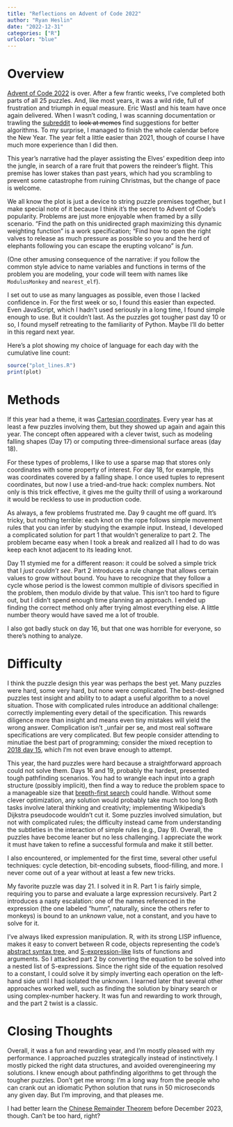 ```yaml
---
title: "Reflections on Advent of Code 2022"
author: "Ryan Heslin"
date: "2022-12-31"
categories: ["R"]
urlcolor: "blue"
---
```


# Overview

[Advent of Code 2022](https://adventofcode.com/2022) is over. After a few frantic
weeks, I've completed both parts of all 25 puzzles.
And, like most years, it was a wild ride, full of frustration and triumph in equal
measure. Eric Wastl and his team have once again delivered.
When I wasn't coding, I was scanning documentation or trawling the [subreddit](https://www.reddit.com/r/adventofcode/) to  ~~look at memes~~ find suggestions for better algorithms.
To my surprise, I managed to finish the whole calendar before the New Year. The year felt a little easier than 2021, though of course
I have much more experience than I did then.

This year's narrative had the player assisting the Elves' expedition deep into
the jungle, in search of a rare fruit that powers the reindeer's flight.
This premise has lower stakes than past years, which had you scrambling to
prevent some catastrophe from ruining Christmas, but the change of pace is welcome.

We all know the plot is just a device to string puzzle premises together,
but I make special note of it because I think it's the secret to Advent of
Code's popularity. Problems are just more enjoyable when framed by a silly scenario.
"Find the path on this unidirected graph maximizing this dynamic weighting function"
is a work specification; "Find how to open the right valves to release as
much pressure as possible so you and the herd of elephants following you can
escape the erupting volcano" is _fun_.

(One other amusing consequence of the narrative: if you follow the common
style advice to name variables and functions in terms of the problem you are
modeling, your code will teem with names like `ModulusMonkey` and `nearest_elf`).

I set out to use as many languages as possible,
even those I lacked confidence in. For the first week or so, I found this easier than expected. Even JavaScript, which I hadn't used seriously in a long time, I found simple enough to use.
But it couldn't last. As the puzzles got tougher past day 10 or so, I found myself retreating to the familiarity of Python. Maybe I'll do better in this regard next year.

Here's a plot showing my choice of language for each day with the cumulative line count:


```r
source("plot_lines.R")
print(plot)
```

# Methods

If this year had a theme, it was [Cartesian coordinates](https://en.wikipedia.org/wiki/Cartesian_coordinate_system). Every year has at least a few puzzles involving them,
but they showed up again and again this year. The concept often appeared
with a clever twist, such as modeling falling shapes (Day 17) or computing
three-dimensional surface areas (day 18).

For these types of problems, I like to use a sparse map that
stores only coordinates with some property of interest. For day 18, for example, this was coordinates covered by a falling shape.
I once used tuples to represent coordinates, but now I use a tried-and-true hack: complex
numbers. Not only is this trick effective, it gives me the guilty thrill of
using a workaround it would be reckless to use in production code.

As always, a few problems frustrated me. Day 9 caught
me off guard. It's tricky, but nothing terrible: each knot on the rope
follows simple movement rules that you can infer by studying the example input.
Instead, I developed a complicated solution for part 1 that wouldn't
generalize to part 2. The problem became easy when I took a break and realized
all I had to do was keep each knot adjacent to its leading knot.

Day 11 stymied me for a different reason: it could be solved a simple trick that
I _just couldn't see_. Part 2 introduces a rule change that allows certain values
to grow without bound. You have to recognize that they follow a cycle whose period
is the lowest common multiple of divisors specified in the problem, then
modulo divide by that value. This isn't too hard to figure out, but I didn't
spend enough time planning an approach. I ended up finding the correct method
only after trying almost everything else. A little number theory would have saved me
a lot of trouble.

I also got badly stuck on day 16, but that one was horrible for everyone, so
there's nothing to analyze.

# Difficulty

I think the puzzle design this year was perhaps the best yet. Many puzzles
were hard, some very hard, but none were complicated.
The best-designed puzzles test insight and ability to to
adapt a useful algorithm to a novel situation.
Those with complicated rules introduce an additional challenge: correctly implementing every
detail of the specification. This rewards diligence more than insight and
means even tiny mistakes will yield the wrong answer. Complication isn't _unfair per
se, and most real software specifications are very complicated. But
few people consider attending to minutiae the best part of programming;
consider the mixed reception to [2018 day 15](https://adventofcode.com/2018/day/15), which I'm not even brave enough to attempt.

This year, the hard puzzles were hard because a straightforward approach could not solve them. Days 16 and 19, probably the hardest, presented
tough pathfinding scenarios. You had to wrangle each input into a graph structure (possibly implicit),
then find a way to reduce the problem space to a manageable size that [brepth-first search](https://xkcd.com/2407/) could handle.
Without some clever optimization, any solution would probably take much too long
Both tasks involve lateral thinking and creativity; implementing Wikipedia's Dijkstra pseudocode wouldn't cut it.
Some puzzles involved simulation, but not
with complicated rules; the difficulty instead came from understanding
the subtleties in the interaction of simple rules (e.g., Day 9).
Overall, the puzzles have become leaner but no less challenging. I appreciate
the work it must have taken to refine a successful formula and make it still better.

I also encountered, or implemented for the first time, several other useful
techniques: cycle detection, bit-encoding subsets, flood-filling, and more.
I never come out of a year without at least a few new tricks.


My favorite puzzle was day 21. I solved it in R. Part 1 is fairly simple, requiring you
to parse and evaluate a large expression recursively. Part 2 introduces
a nasty escalation: one of the names referenced in the expression (the one labeled
"humn", naturally, since the others refer to monkeys) is bound
to an _unknown_ value, not a constant, and you have to solve for it.

I've always liked expression manipulation. R, with its strong LISP influence,
makes it easy to convert between R code, objects representing the code's
[abstract syntax tree](https://en.wikipedia.org/wiki/Abstract_syntax_tree),
and [S-expression-like](https://en.wikipedia.org/wiki/S-expression) lists
of functions and arguments. So I attacked part 2 by converting the equation to
be solved into a nested list of S-expressions. Since the right side of the
equation resolved to a constant, I could solve it by simply inverting each
operation on the left-hand side until I had isolated the unknown.
I learned later that several other approaches worked well, such as finding the solution
by binary search or using complex-number hackery.
It was fun and rewarding to work through, and the part 2 twist is a classic.

# Closing Thoughts

Overall, it was a fun and rewarding year, and I'm mostly pleased with my performance.
I approached puzzles strategically instead of instinctively. I mostly picked the right data structures, and
avoided overengineering my solutions. I knew enough about pathfinding algorithms
to get through the tougher puzzles. Don't get me wrong: I'm a long way
from the people who can crank out an idiomatic Python solution that runs in 50 microseconds
any given day. But I'm improving, and that pleases me.

I had better learn the [Chinese Remainder Theorem](https://en.wikipedia.org/wiki/Chinese_remainder_theorem) before December 2023, though.
Can't be too hard, right?
